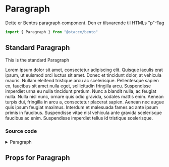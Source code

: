 
<Meta title="Components|Text/Paragraph" component={Paragraph}/>

# Paragraph
Dette er Bentos paragraph component. Den er tilsvarende til HTMLs "p"-Tag

```javascript
import { Paragraph } from "@staccx/bento"
```

## Standard Paragraph
This is the standard Paragraph

<Preview>
  <Story name="Standard">
   <Paragraph>
                  Lorem ipsum dolor sit amet, consectetur adipiscing elit. Quisque
                  iaculis erat ipsum, ut euismod orci luctus sit amet. Donec et
                  tincidunt dolor, at vehicula mauris. Nullam eleifend tristique arcu
                  ac scelerisque. Pellentesque sapien ex, faucibus sit amet nulla
                  eget, sollicitudin fringilla arcu. Suspendisse imperdiet urna eu
                  nulla tincidunt pretium. Nunc a blandit nulla, ac feugiat nulla.
                  Nulla nisl nunc, ornare quis odio gravida, sodales mattis enim.
                  Aenean turpis dui, fringilla in arcu a, consectetur placerat sapien.
                  Aenean nec augue quis ipsum feugiat maximus. Interdum et malesuada
                  fames ac ante ipsum primis in faucibus. Suspendisse vitae nisl
                  vehicula ante gravida scelerisque faucibus ac enim. Suspendisse
                  imperdiet tellus id tristique scelerisque.
   </Paragraph>
  </Story>
</Preview>

### Source code
<details><summary>Paragraph</summary>
<p>

```bash
import React from "react"
import PropTypes from "prop-types"
import styled from "styled-components"
import {
  fontFamily,
  font,
  applyVariants,
  commonPropTypes
} from "../../../theming"
import themeProps from "./Paragraph.themeProps"
import { componentCreateFactory } from "../../../theming/utils/createVariantsFunctionFactory"

const Paragraph = ({ children, className, ...restProps }) => {
  return (
    <P className={className} {...restProps}>
      {children}
    </P>
  )
}

export const P = styled.p`
  font-family: ${fontFamily.body};
  line-height: ${font.lineHeight};
  ${applyVariants(themeProps.paragraph)};
`

Paragraph.defaultProps = {
  className: null
}

Paragraph.propTypes = {
  children: commonPropTypes.children.isRequired,
  className: PropTypes.string
}
Paragraph.themeProps = themeProps
Paragraph.createVariants = componentCreateFactory(Paragraph)

export default Paragraph

```

</p>
</details>

## Props for Paragraph

<Props of={Paragraph} />
